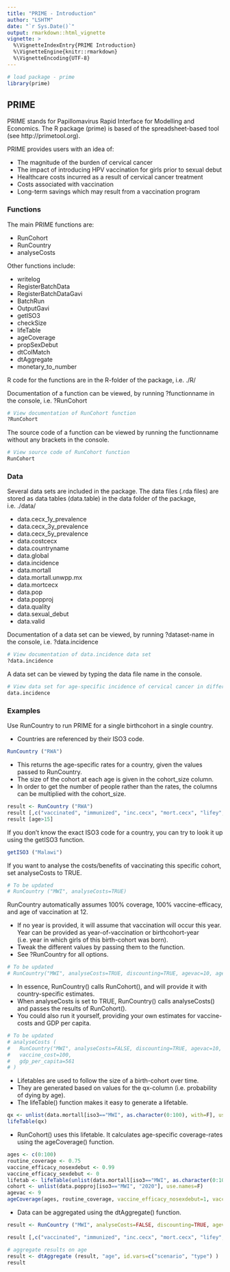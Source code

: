 ```yaml
---
title: "PRIME - Introduction"
author: "LSHTM"
date: "`r Sys.Date()`"
output: rmarkdown::html_vignette
vignette: >
  %\VignetteIndexEntry{PRIME Introduction}
  %\VignetteEngine{knitr::rmarkdown}
  %\VignetteEncoding{UTF-8}
---
```


```r
# load package - prime
library(prime)
```

## PRIME
PRIME stands for Papillomavirus Rapid Interface for Modelling and Economics. The R package (prime) is based of the spreadsheet-based tool (see http://primetool.org). 

PRIME provides users with an idea of: 

* The magnitude of the burden of cervical cancer
* The impact of introducing HPV vaccination for girls prior to sexual debut
* Healthcare costs incurred as a result of cervical cancer treatment
* Costs associated with vaccination
* Long-term savings which may result from a vaccination program


### Functions
The main PRIME functions are:

* RunCohort
* RunCountry
* analyseCosts

Other functions include:

* writelog
* RegisterBatchData
* RegisterBatchDataGavi
* BatchRun
* OutputGavi
* getISO3
* checkSize
* lifeTable
* ageCoverage
* propSexDebut
* dtColMatch
* dtAggregate
* monetary_to_number

R code for the functions are in the R-folder of the package, i.e. ./R/

Documentation of a function can be viewed, by running ?functionname in the console, i.e. ?RunCohort
```r

# View documentation of RunCohort function
?RunCohort

```

The source code of a function can be viewed by running the functionname without any brackets in the console.
```r

# View source code of RunCohort function
RunCohort

```


### Data
Several data sets are included in the package. The data files (.rda files) are stored as data tables (data.table) in the data folder of the package, i.e. ./data/

* data.cecx_1y_prevalence
* data.cecx_3y_prevalence
* data.cecx_5y_prevalence
* data.costcecx
* data.countryname
* data.global
* data.incidence
* data.mortall
* data.mortall.unwpp.mx
* data.mortcecx
* data.pop
* data.popproj
* data.quality
* data.sexual_debut
* data.valid

Documentation of a data set can be viewed, by running ?dataset-name in the console, i.e. ?data.incidence
```r

# View documentation of data.incidence data set
?data.incidence

```

A data set can be viewed by typing the data file name in the console.
```r

# View data set for age-specific incidence of cervical cancer in different countries (estimated by Globocan)
data.incidence

```


### Examples
Use RunCountry to run PRIME for a single birthcohort in a single country. 

* Countries are referenced by their ISO3 code.
```r
RunCountry ("RWA")
```

* This returns the age-specific rates for a country, given the values passed to RunCountry. 
* The size of the cohort at each age is given in the cohort_size column. 
* In order to get the number of people rather than the rates, the columns can be multiplied with the cohort_size.
```r
result <- RunCountry ("RWA")
result [,c("vaccinated", "immunized", "inc.cecx", "mort.cecx", "lifey","disability", "cost.cecx")] <- result[, cohort_size] * result[,c("vaccinated", "immunized", "inc.cecx", "mort.cecx", "lifey", "disability", "cost.cecx")]
result [age>15]
```

If you don't know the exact ISO3 code for a country, you can try to look it up using the getISO3 function.
```r
getISO3 ("Malawi")
```

If you want to analyse the costs/benefits of vaccinating this specific cohort, set analyseCosts to TRUE.
```r
# To be updated
# RunCountry ("MWI", analyseCosts=TRUE)
```


RunCountry automatically assumes 100% coverage, 100% vaccine-efficacy, and age of vaccination at 12.

* If no year is provided, it will assume that vaccination will occur this year. Year can be provided as year-of-vaccination or birthcohort-year (i.e. year in which girls of this birth-cohort was born).
* Tweak the different values by passing them to the function. 
* See ?RunCountry for all options.
```r
# To be updated
# RunCountry("MWI", analyseCosts=TRUE, discounting=TRUE, agevac=10, agecohort=10, vaceff_beforesexdebut=0.98, vaceff_aftersexdebut=0, cov=0.75, year_vac=2020)
```

* In essence, RunCountry() calls RunCohort(), and will provide it with country-specific estimates.
* When analyseCosts is set to TRUE, RunCountry() calls analyseCosts() and passes the results of RunCohort(). 
* You could also run it yourself, providing your own estimates for vaccine-costs and GDP per capita.

```r
# To be updated
# analyseCosts (
#   RunCountry("MWI", analyseCosts=FALSE, discounting=TRUE, agevac=10, agecohort=10, vaceff_beforesexdebut=0.98, vaceff_aftersexdebut=0, cov=0.75, year_vac=2020),
#   vaccine_cost=100,
#   gdp_per_capita=561
# )
```

* Lifetables are used to follow the size of a birth-cohort over time. 
* They are generated based on values for the qx-column (i.e. probability of dying by age). 
* The lifeTable() function makes it easy to generate a lifetable.
```r
qx <- unlist(data.mortall[iso3=="MWI", as.character(0:100), with=F], use.names=F)
lifeTable(qx)
```

* RunCohort() uses this lifetable. It calculates age-specific coverage-rates using the ageCoverage() function.
```r
ages <- c(0:100)
routine_coverage <- 0.75
vaccine_efficacy_nosexdebut <- 0.99
vaccine_efficacy_sexdebut <- 0
lifetab <- lifeTable(unlist(data.mortall[iso3=="MWI", as.character(0:100), with=F], use.names=F), 9)
cohort <- unlist(data.popproj[iso3=="MWI", "2020"], use.names=F)
agevac <- 9
ageCoverage(ages, routine_coverage, vaccine_efficacy_nosexdebut=1, vaccine_efficacy_sexdebut=0, -1, lifetab, cohort, agevac, country_iso3="MWI")
```

* Data can be aggregated using the dtAggregate() function.
```r
result <- RunCountry ("MWI", analyseCosts=FALSE, discounting=TRUE, agevac=10, agecohort=10, vaceff_beforesexdebut=0.98, vaceff_aftersexdebut=0, cov=0.75, year_vac=2020)

result [,c("vaccinated", "immunized", "inc.cecx", "mort.cecx", "lifey", "disability", "cost.cecx")] <- result [, cohort_size] * result[,c("vaccinated", "immunized", "inc.cecx", "mort.cecx", "lifey", "disability", "cost.cecx")]

# aggregate results on age
result <- dtAggregate (result, "age", id.vars=c("scenario", "type") )
result
```


